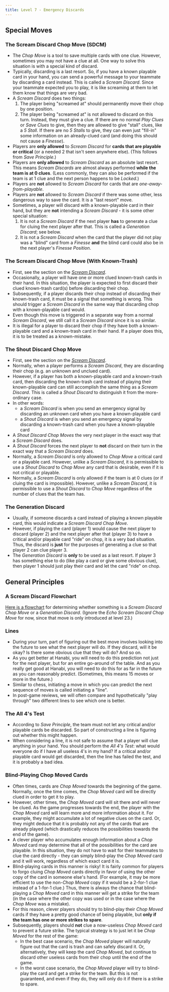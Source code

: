 ```yaml
---
title: Level 7 - Emergency Discards
---
```


## Special Moves

### The Scream Discard Chop Move (SDCM)

- The _Chop Move_ is a tool to save multiple cards with one clue. However, sometimes you may not have a clue at all. One way to solve this situation is with a special kind of discard.
- Typically, discarding is a last resort. So, if you have a known playable card in your hand, you can send a powerful message to your teammate by discarding a card instead. This is called a _Scream Discard_. Since your teammate expected you to play, it is like screaming at them to let them know that things are very bad.
- A _Scream Discard_ does two things:
  1. The player being "screamed at" should permanently move their chop by one position.
  1. The player being "screamed at" is not allowed to discard on this turn. Instead, they must give a clue. If there are no normal _Play Clues_ or _Save Clues_ to give, then they are allowed to give "stall" clues, like a _5 Stall_. If there are no _5 Stalls_ to give, they can even just "fill-in" some information on an already-clued card (and doing this should not cause a _Finesse_).
- Players are **only allowed** to _Scream Discard_ for **cards that are playable or critical** (or a needed 2 that isn't seen anywhere else). (This follows from _Save Principle_.)
- Players are **only allowed** to _Scream Discard_ as an absolute last resort. This means _Scream Discards_ are almost always performed **while the team is at 0 clues**. (Less commonly, they can also be performed if the team is at 1 clue and the next person happens to be _Locked_.)
- Players are **not** allowed to _Scream Discard_ for cards that are _one-away-from-playable_.
- Players are **not** allowed to _Scream Discard_ if there was some other, less dangerous way to save the card. It is a "last resort" move.
- Sometimes, a player will discard with a known-playable card in their hand, but they are **not** intending a _Scream Discard_ - it is some other special situation:
  1. It is not a _Scream Discard_ if the next player **has** to generate a clue for cluing the next player after that. This is called a _Generation Discard_; see below.
  1. It is not a _Scream Discard_ when the card that the player did not play was a "blind" card from a _Finesse_ **and** the blind card could also be in the next player's _Finesse Position_.

### The Scream Discard Chop Move (With Known-Trash)

- First, see the section on the [_Scream Discard_](#the-scream-discard-chop-move-sdcm).
- Occasionally, a player will have one or more clued known-trash cards in their hand. In this situation, the player is expected to first discard their clued known-trash card(s) before discarding their chop.
- Subsequently, if a player discards their chop instead of discarding their known-trash card, it must be a signal that something is wrong. This should trigger a _Scream Discard_ in the same way that discarding chop with a known-playable card would.
- Even though this move is triggered in a separate way from a normal _Scream Discard_, we still call it a _Scream Discard_ since it is so similar.
- It is illegal for a player to discard their chop if they have both a known-playable card and a known-trash card in their hand. If a player does this, it is to be treated as a known-mistake.

### The Shout Discard Chop Move

- First, see the section on the _[Scream Discard](#the-scream-discard-chop-move-sdcm)_.
- Normally, when a player performs a _Scream Discard_, they are discarding their chop (e.g. an unknown and unclued card).
- However, if a player has both a known-playable card and a known-trash card, then discarding the known-trash card instead of playing their known-playable card can still accomplish the same thing as a _Scream Discard_. This is called a _Shout Discard_ to distinguish it from the more-ordinary case.
- In other words:
  - a _Scream Discard_ is when you send an emergency signal by discarding an unknown card when you have a known-playable card
  - a _Shout Discard_ is when you send an emergency signal by discarding a known-trash card when you have a known-playable card
- A _Shout Discard_ _Chop Moves_ the very next player in the exact way that a _Scream Discard_ does.
- A _Shout Discard_ forces the next player to **not** discard on their turn in the exact way that a _Scream Discard_ does.
- Normally, a _Scream Discard_ is only allowed to _Chop Move_ a critical card or a playable card. However, unlike a _Scream Discard_, it is permissible to use a _Shout Discard_ to _Chop Move_ any card that is desirable, even if it is not critical or playable.
- Normally, a _Scream Discard_ is only allowed if the team is at 0 clues (or if cluing the card is impossible). However, unlike a _Scream Discard_, it is permissible to use a _Shout Discard_ to _Chop Move_ regardless of the number of clues that the team has.

### The Generation Discard

- Usually, if someone discards a card instead of playing a known playable card, this would indicate a _Scream Discard Chop Move_.
- However, if playing the card (player 1) would cause the next player to discard (player 2) and the next player after that (player 3) to have a critical and/or playable card "ride" on chop, it is a very bad situation. Thus, the discard is **just** for the purposes of generating a clue so that player 2 can clue player 3.
- The _Generation Discard_ is **only** to be used as a last resort. If player 3 has something else to do (like play a card or give some obvious clue), then player 1 should just play their card and let the card "ride" on chop.

## General Principles

### A Scream Discard Flowchart

[Here is a flowchart](https://raw.githubusercontent.com/hanabi/hanabi.github.io/main/static/img/flowcharts/scream-discard-flowchart.png) for determining whether something is a _Scream Discard Chop Move_ or a _Generation Discard_. (Ignore the _Echo Scream Discard Chop Move_ for now, since that move is only introduced at level 23.)

### Lines

- During your turn, part of figuring out the best move involves looking into the future to see what the next player will do. If they discard, will it be okay? Is there some obvious clue that they will do? And so on.
- As you get better at Hanabi, you will need to do this prediction not just for the next player, but for an entire go-around of the table. And as you really get good at Hanabi, you will need to do this for as far in the future as you can reasonably predict. (Sometimes, this means 15 moves or more in the future.)
- Similar to chess, initiating a move in which you can predict the next sequence of moves is called initiating a "line".
- In post-game reviews, we will often compare and hypothetically "play through" two different lines to see which one is better.

### The All 4's Test

- According to _Save Principle_, the team must not let any critical and/or playable cards be discarded. So part of constructing a line is figuring out whether this might happen.
- When considering a line, it is not safe to assume that a player will clue anything in your hand. You should perform the _All 4's Test_: what would everyone do if I have all useless 4's in my hand? If a critical and/or playable card would get discarded, then the line has failed the test, and it is probably a bad idea.

### Blind-Playing Chop Moved Cards

- Often times, cards are _Chop Moved_ towards the beginning of the game. Normally, once the time comes, the _Chop Moved_ card will be directly clued in order to get it to play.
- However, other times, the _Chop Moved_ card will sit there and will never be clued. As the game progresses towards the end, the player with the _Chop Moved_ card will learn more and more information about it. For example, they might accumulate a lot of negative clues on the card. Or, they might deduce that it is probably not any of the cards that are already played (which drastically reduces the possibilities towards the end of the game).
- A clever player who accumulates enough information about a _Chop Moved_ card may determine that all of the possibilities for the card are playable. In this situation, they do not have to wait for their teammates to clue the card directly - they can simply blind-play the _Chop Moved_ card and it will work, regardless of which exact card it is.
- Blind-playing cards in this manner is risky! It is fairly common for players to forgo cluing _Chop Moved_ cards directly in favor of using the other copy of the card in someone else's hand. (For example, it may be more efficient to use the non-_Chop Moved_ copy if it would be a 2-for-1 clue instead of a 1-for-1 clue.) Thus, there is always the chance that blind-playing a _Chop Moved_ card in this manner will get a strike for the team (in the case where the other copy was used or in the case where the _Chop Move_ was a mistake).
- For this reason, clever players should try to blind-play their _Chop Moved_ cards if they have a pretty good chance of being playable, but **only if the team has one or more strikes to spare**.
- Subsequently, players should **not** clue a now-useless _Chop Moved_ card to prevent a future strike. The typical strategy is to just let it be _Chop Moved_ for the rest of the game:
  - In the best case scenario, the _Chop Moved_ player will naturally figure out that the card is trash and can safely discard it. Or, alternatively, they will keep the card _Chop Moved_, but continue to discard other useless cards from their chop until the end of the game.
  - In the worst case scenario, the _Chop Moved_ player will try to blind-play the card and get a strike for the team. But this is not guaranteed, and even if they do, they will only do it if there is a strike to spare.
